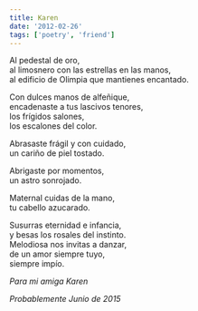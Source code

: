```yaml
---
title: Karen
date: '2012-02-26'
tags: ['poetry', 'friend']
---
```


<div className="italic">
Al pedestal de oro,<br/>
al limosnero con las estrellas en las manos,<br/>
al edificio de Olimpia que mantienes encantado.<br/>

Con dulces manos de alfeñique,<br/>
encadenaste a tus lascivos tenores,<br/>
los frígidos salones,<br/>
los escalones del color.<br/>

Abrasaste frágil y con cuidado,<br/>
un cariño de piel tostado.<br/>

Abrigaste por momentos,<br/>
un astro sonrojado.<br/>

Maternal cuidas de la mano,<br/>
tu cabello azucarado.<br/>

Susurras eternidad e infancia,<br/>
y besas los rosales del instinto.<br/>
Melodiosa nos invitas a danzar,<br/>
de un amor siempre tuyo,<br/>
siempre impío.<br/>
</div>

*Para mi amiga Karen*

*Probablemente Junio de 2015*